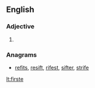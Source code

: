 ==English==

===Adjective===
{{en-adj|-}}

# {{obsolete spelling of|first|lang=en}}

===Anagrams===
* [[refits#English|refits]], [[resift#English|resift]], [[rifest#English|rifest]], [[sifter#English|sifter]], [[strife#English|strife]]

[[lt:firste]]